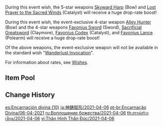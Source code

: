 {{Wish
|name              = Epitome Invocation 2021-04-06
|image             = Epitome Invocation 2021-04-06.png
|type              = Weapon Event
|duration          = event
|time_start        = 2021-04-06 18:00:00
|time_end          = 2021-04-27 14:59:59
|link              = https://genshin.hoyoverse.com/en/news/detail/9739
|preceding         = Epitome Invocation/2021-03-17
|alongside         = Farewell of Snezhnaya/2021-04-06
|succeeding        = Epitome Invocation/2021-04-28
}}
During this event wish, the 5-star weapons [[Skyward Harp]] (Bow) and [[Lost Prayer to the Sacred Winds]] (Catalyst) will receive a huge drop-rate boost!

During this event wish, the event-exclusive 4-star weapon [[Alley Hunter]] (Bow) and the 4-star weapons [[Favonius Sword]] (Sword), [[Sacrificial Greatsword]] (Claymore), [[Favonius Codex]] (Catalyst), and [[Favonius Lance]] (Polearm) will receive a huge drop-rate boost!

Of the above weapons, the event-exclusive weapon will not be available in the standard wish "[[Wanderlust Invocation]]".

For information about rates, see [[Wishes]].

==Item Pool==
{{Wish Pool
|^Skyward Harp
|^Lost Prayer to the Sacred Winds
|^Alley Hunter
|^Favonius Sword
|^Sacrificial Greatsword
|^Favonius Codex
|^Favonius Lance
|Amos' Bow
|Aquila Favonia
|Primordial Jade Winged-Spear
|Skyward Atlas
|Skyward Blade
|Skyward Pride
|Skyward Spine
|Wolf's Gravestone
|Barbara
|Beidou
|Bennett
|Chongyun
|Diona
|Fischl
|Ningguang
|Noelle
|Razor
|Sucrose
|Xiangling
|Xingqiu
|Xinyan
|Dragon's Bane
|Eye of Perception
|Favonius Greatsword
|Favonius Warbow
|Lion's Roar
|Rainslasher
|Rust
|Sacrificial Bow
|Sacrificial Fragments
|Sacrificial Sword
|The Bell
|The Flute
|The Stringless
|The Widsith
|Black Tassel
|Bloodtainted Greatsword
|Cool Steel
|Debate Club
|Emerald Orb
|Ferrous Shadow
|Harbinger of Dawn
|Magic Guide
|Raven Bow
|Sharpshooter's Oath
|Skyrider Sword
|Slingshot
|Thrilling Tales of Dragon Slayers
}}

==Change History==
{{Change History|1.4}}

[[es:Encarnación divina (10)]]
[[ja:神鋳賦形/2021-04-06]]
[[pt-br:Encarnação Divina/06-04-2021]]
[[ru:Воплощение божества/2021-04-06]]
[[th:สรรค์สร้างเซียน/2021-04-06]]
[[vi:Thân Hình Thần Đúc/2021-04-06]]